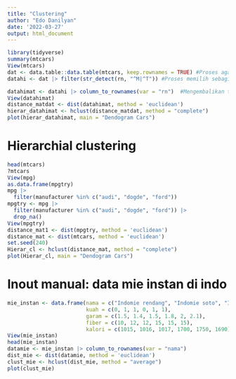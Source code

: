 ```yaml
---
title: "Clustering"
author: "Edo Danilyan"
date: '2022-03-27'
output: html_document
---
```


```r
library(tidyverse)
summary(mtcars)
View(mtcars)
dat <- data.table::data.table(mtcars, keep.rownames = TRUE) #Proses agar nama kolomnya muncul
datahi <- dat |> filter(str_detect(rn, "^M|^T")) #Proses memilih sebagian mobil berdasarkan awalan huruf

datahimat <- datahi |> column_to_rownames(var = "rn")  #Mengembalikan tipe data agar dapat dilakukan  perhitungan dist matrix
View(datahimat)
distance_matdat <- dist(datahimat, method = 'euclidean')
hierar_datahimat <- hclust(distance_matdat, method = "complete")
plot(hierar_datahimat, main = "Dendogram Cars")

```

# Hierarchial clustering

```r
head(mtcars)
?mtcars
View(mpg)
as.data.frame(mpgtry)
mpg |>
  filter(manufacturer %in% c("audi", "dogde", "ford"))
mpgtry <- mpg |>
  filter(manufacturer %in% c("audi", "dogde", "ford")) |>
  drop_na()
View(mpgtry)
distance_mat1 <- dist(mpgtry, method = 'euclidean')
distance_mat <- dist(mtcars, method = 'euclidean')
set.seed(240)
Hierar_cl <- hclust(distance_mat, method = "complete")
plot(Hierar_cl, main = "Dendogram Cars")
```

# Inout manual: data mie instan di indo

```r

mie_instan <- data.frame(nama = c("Indomie rendang", "Indomie soto", "Indomie kari", "Sedap goreng", "Sedap soto", "sedap kari"),
                         kuah = c(0, 1, 1, 0, 1, 1),
                         garam = c(1.5, 1.4, 1.5, 1.8, 2, 2.1),
                         fiber = c(10, 12, 12, 15, 15, 15),
                         kalori = c(1015, 1016, 1017, 1700, 1750, 1690))
View(mie_instan)
head(mie_instan)
datamie <- mie_instan |> column_to_rownames(var = "nama")
dist_mie <- dist(datamie, method = 'euclidean')
clust_mie <- hclust(dist_mie, method = "average")
plot(clust_mie)

```


